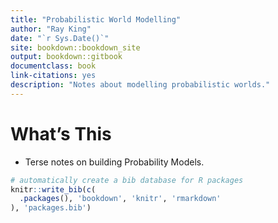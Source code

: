 ```yaml
--- 
title: "Probabilistic World Modelling"
author: "Ray King"
date: "`r Sys.Date()`"
site: bookdown::bookdown_site
output: bookdown::gitbook
documentclass: book
link-citations: yes
description: "Notes about modelling probabilistic worlds."
---
```


# What's This {#what}

- Terse notes on building Probability Models.


```r
# automatically create a bib database for R packages
knitr::write_bib(c(
  .packages(), 'bookdown', 'knitr', 'rmarkdown'
), 'packages.bib')
```
